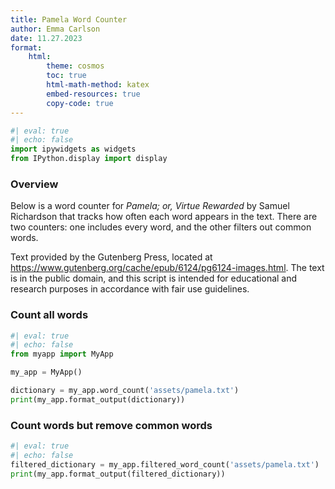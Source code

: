 ```yaml
---
title: Pamela Word Counter
author: Emma Carlson
date: 11.27.2023
format:
    html:
        theme: cosmos
        toc: true
        html-math-method: katex
        embed-resources: true
        copy-code: true
---
```


```python
#| eval: true
#| echo: false
import ipywidgets as widgets
from IPython.display import display
```

### Overview

Below is a word counter for *Pamela; or, Virtue Rewarded* by Samuel Richardson that tracks how often each word appears in the text. There are two counters: one includes every word, and the other filters out common words. 

Text provided by the Gutenberg Press, located at <https://www.gutenberg.org/cache/epub/6124/pg6124-images.html>. The text is in the public domain, and this script is intended for educational and research purposes in accordance with fair use guidelines.

### Count all words

```python
#| eval: true
#| echo: false
from myapp import MyApp

my_app = MyApp()

dictionary = my_app.word_count('assets/pamela.txt')
print(my_app.format_output(dictionary))
```


### Count words but remove common words
```python
#| eval: true
#| echo: false
filtered_dictionary = my_app.filtered_word_count('assets/pamela.txt')
print(my_app.format_output(filtered_dictionary))
```

